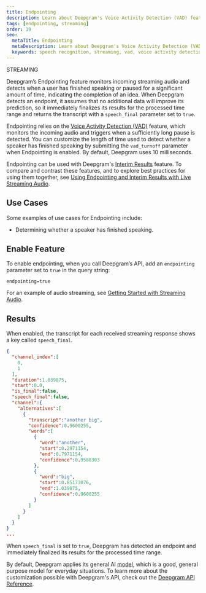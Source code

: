 ---
title: Endpointing
description: Learn about Deepgram's Voice Activity Detection (VAD) feature, which detects pauses in submitted audio. Used when the Endpointing feature is enabled for streaming audio.
tags: [endpointing, streaming]
order: 19
seo:
  metaTitle: Endpointing
  metaDescription: Learn about Deepgram's Voice Activity Detection (VAD) feature, which detects pauses in submitted audio. Used when the Endpointing feature is enabled for streaming audio.
  keywords: speech recognition, streaming, vad, voice activity detection, endpointing, pause, speech_final
---

<div class="badge">STREAMING</div>

Deepgram’s Endpointing feature monitors incoming streaming audio and detects when a user has finished speaking or paused for a significant amount of time, indicating the completion of an idea. When Deepgram detects an endpoint, it assumes that no additional data will improve its prediction, so it immediately finalizes its results for the processed time range and returns the transcript with a `speech_final` parameter set to `true`.

Endpointing relies on the [Voice Activity Detection (VAD)](/documentation/features/voice-activity-detection/) feature, which monitors the incoming audio and triggers when a sufficiently long pause is detected. You can customize the length of time used to detect whether a speaker has finished speaking by submitting the `vad_turnoff` parameter when Endpointing is enabled. By default, Deepgram uses 10 milliseconds.

<Alert type="info">

Endpointing can be used with Deepgram's [Interim Results](/documentation/features/interim-results/) feature. To compare and contrast these features, and to explore best practices for using them together, see [Using Endpointing and Interim Results with Live Streaming Audio](/documentation/guides/understand-endpointing-interim-results/).

</Alert>

## Use Cases

Some examples of use cases for Endpointing include:

* Determining whether a speaker has finished speaking.

## Enable Feature

To enable endpointing, when you call Deepgram’s API, add an `endpointing` parameter set to `true` in the query string:

`endpointing=true`

For an example of audio streaming, see [Getting Started with Streaming Audio](/documentation/getting-started/streaming/).

## Results

When enabled, the transcript for each received streaming response shows a key called `speech_final`.

```json
{
  "channel_index":[
    0,
    1
  ],
  "duration":1.039875,
  "start":0.0,
  "is_final":false,
  "speech_final":false,
  "channel":{
    "alternatives":[
      {
        "transcript":"another big",
        "confidence":0.9600255,
        "words":[
          {
            "word":"another",
            "start":0.2971154,
            "end":0.7971154,
            "confidence":0.9588303
          },
          {
            "word":"big",
            "start":0.85173076,
            "end":1.039875,
            "confidence":0.9600255
          }
        ]
      }
    ]
  }
}
...
```

When `speech_final` is set to `true`, Deepgram has detected an endpoint and immediately finalized its results for the processed time range.

<Alert type="info">

By default, Deepgram applies its general AI [model](/api-reference/#model-str), which is a good, general purpose model for everyday situations. To learn more about the customization possible with Deepgram's API, check out the [Deepgram API Reference](/api-reference/).

</Alert>
